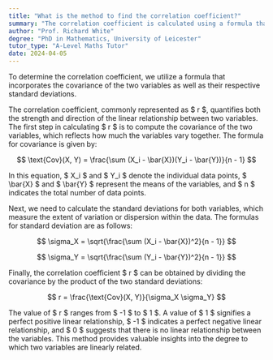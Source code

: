 ```yaml
---
title: "What is the method to find the correlation coefficient?"
summary: "The correlation coefficient is calculated using a formula that incorporates the covariance of the variables and their standard deviations."
author: "Prof. Richard White"
degree: "PhD in Mathematics, University of Leicester"
tutor_type: "A-Level Maths Tutor"
date: 2024-04-05
---
```


To determine the correlation coefficient, we utilize a formula that incorporates the covariance of the two variables as well as their respective standard deviations.

The correlation coefficient, commonly represented as $ r $, quantifies both the strength and direction of the linear relationship between two variables. The first step in calculating $ r $ is to compute the covariance of the two variables, which reflects how much the variables vary together. The formula for covariance is given by:

$$ 
\text{Cov}(X, Y) = \frac{\sum (X_i - \bar{X})(Y_i - \bar{Y})}{n - 1} 
$$

In this equation, $ X_i $ and $ Y_i $ denote the individual data points, $ \bar{X} $ and $ \bar{Y} $ represent the means of the variables, and $ n $ indicates the total number of data points.

Next, we need to calculate the standard deviations for both variables, which measure the extent of variation or dispersion within the data. The formulas for standard deviation are as follows:

$$ 
\sigma_X = \sqrt{\frac{\sum (X_i - \bar{X})^2}{n - 1}} 
$$

$$ 
\sigma_Y = \sqrt{\frac{\sum (Y_i - \bar{Y})^2}{n - 1}} 
$$

Finally, the correlation coefficient $ r $ can be obtained by dividing the covariance by the product of the two standard deviations:

$$ 
r = \frac{\text{Cov}(X, Y)}{\sigma_X \sigma_Y} 
$$

The value of $ r $ ranges from $ -1 $ to $ 1 $. A value of $ 1 $ signifies a perfect positive linear relationship, $ -1 $ indicates a perfect negative linear relationship, and $ 0 $ suggests that there is no linear relationship between the variables. This method provides valuable insights into the degree to which two variables are linearly related.
    